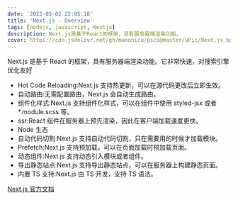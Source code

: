 ```yaml
---
date: '2022-05-02 22:05:18'
title: 'Next.js - Overview'
tags: [nodejs, javascript, Nextjs]
description: Next.js是基于React的框架，具有服务器端渲染功能。
cover: https://cdn.jsdelivr.net/gh/manonicu/pics@master/uPic/Next.js_bg.svg
---
```


Next.js 是基于 React 的框架，具有服务器端渲染功能。它非常快速，对搜索引擎优化友好

- Hot Code Reloading:Next.js 支持热更新，可以在源代码更改后立即生效。
- 自动路由:无需配置路由，Next.js 会自动生成路由。
- 组件化样式:Next.js 支持组件化样式，可以在组件中使用 styled-jsx 或者\*.module.scss 等。
- ssr:React 组件在服务器上预先渲染，因此在客户端加载速度更快。
- Node 生态
- 自动代码切割:Next.js 支持自动代码切割，只在需要用的时候才加载模块。
- Prefetch:Next.js 支持预加载，可以在页面加载时预加载页面。
- 动态组件:Next.js 支持动态引入模块或者组件。
- 导出静态站点:Next.js 支持导出静态站点，可以在服务器上构建静态页面。
- 内置 TS 支持:Next.js 由 TS 开发，支持 TS 语法。

[Next.js 官方文档](https://nextjs.org/docs)
